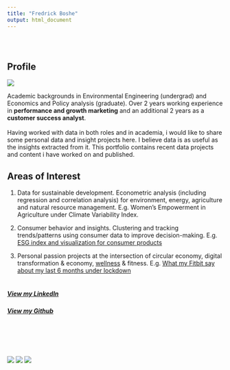 ```yaml
---
title: "Fredrick Boshe"
output: html_document
---
```

<head>
<meta name="p:domain_verify" content="9841ad514cf4e037416910d580e26ab5"/>

<!-- Global site tag (gtag.js) - Google Analytics -->
<script async src="https://www.googletagmanager.com/gtag/js?id=G-66RWGWWBXX"></script>
<script>
  window.dataLayer = window.dataLayer || [];
  function gtag(){dataLayer.push(arguments);}
  gtag('js', new Date());

  gtag('config', 'G-66RWGWWBXX');
</script>
</head>

<style type="text/css">
.title {
  display: none;
}

#getting-started img {
  margin-right: 10px;
}

</style>

<div class="row" style="padding-top: 30px;">
<div class="col-sm-6">

# **Profile**

![](images/Fredrick.png)

Academic backgrounds in Environmental Engineering (undergrad) and Economics and Policy analysis (graduate). 
Over 2 years working experience in **performance and growth marketing** and an additional 2 years as a **customer success analyst**.
<br><br>
Having worked with data in both roles and in academia, i would like to share some personal data and insight projects here. I believe data is as useful as the insights extracted from it. This portfolio contains recent data projects and content i have worked on and published. 



## Areas of Interest

1. Data for sustainable development. Econometric analysis (including regression and correlation analysis) for environment, energy, agriculture and natural resource management. E.g. Women's Empowerment in Agriculture under Climate Variability Index.

2. Consumer behavior and insights. Clustering and tracking trends/patterns using consumer data to improve decision-making. E.g. [ESG index and visualization for consumer products](https://sustainabilityx.co/how-millennial-consumers-can-help-make-the-world-a-better-place-9e4b30ffde52)

3. Personal passion projects at the intersection of circular economy, digital transformation & economy, [wellness](https://rickyboshe.github.io/projects/Fisheries.html) & fitness. E.g. [What my Fitbit say about my last 6 months under lockdown](https://rickyboshe.github.io/Project-Files/Fitness.html)
<br><br>


##### [View my LinkedIn](https://www.linkedin.com/in/fredrick-boshe/)
##### [View my Github](https://github.com/rickyboshe)


</div>
<div class="row" style="padding-top: 60px;">
<div class="col-sm-6">

![](images/Globe.png) [![](images/Scatter.png)](https://rickyboshe.github.io/Project-Files/index.html) [![](images/ESG.PNG)](https://sustainabilityx.co/how-millennial-consumers-can-help-make-the-world-a-better-place-9e4b30ffde52)
</a>
</div>


